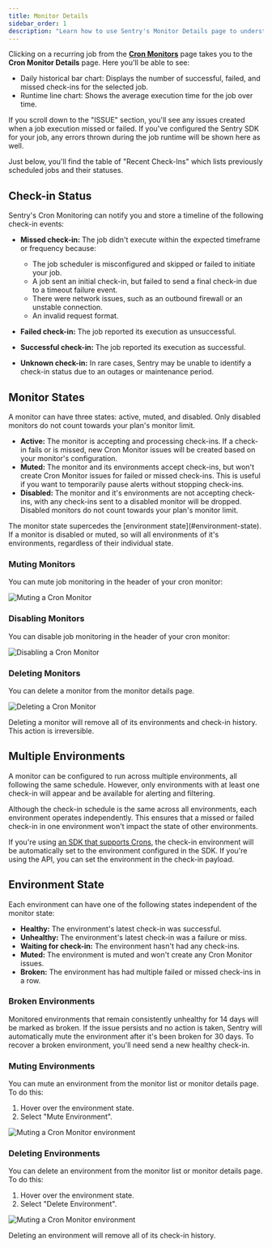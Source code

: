 ```yaml
---
title: Monitor Details
sidebar_order: 1
description: "Learn how to use Sentry's Monitor Details page to understand your recurring job's overall health."
---
```


Clicking on a recurring job from the [**Cron Monitors**](https://sentry.io/orgredirect/organizations/:orgslug/crons/) page takes you to the **Cron Monitor Details** page. Here you'll be able to see:
- Daily historical bar chart: Displays the number of successful, failed, and missed check-ins for the selected job.
- Runtime line chart: Shows the average execution time for the job over time.

If you scroll down to the "ISSUE" section, you'll see any issues created when a job execution missed or failed. If you've configured the Sentry SDK for your job, any errors thrown during the job runtime will be shown here as well.

Just below, you'll find the table of "Recent Check-Ins" which lists previously scheduled jobs and their statuses.

<Arcade src="https://demo.arcade.software/7XmPfL0l2pp6KmBUXwMc?embed" />

## Check-in Status

Sentry's Cron Monitoring can notify you and store a timeline of the following check-in events:

- **Missed check-in:** The job didn't execute within the expected timeframe or frequency because:
  - The job scheduler is misconfigured and skipped or failed to initiate your job.
  -  A job sent an initial check-in, but failed to send a final check-in due to a timeout failure event.
  - There were network issues, such as an outbound firewall or an unstable connection.
  - An invalid request format.
  
- **Failed check-in:** The job reported its execution as unsuccessful.
- **Successful check-in:** The job reported its execution as successful.
- **Unknown check-in:** In rare cases, Sentry may be unable to identify a check-in status due to an outages or maintenance period.


## Monitor States

A monitor can have three states: active, muted, and disabled. Only disabled monitors do not count towards your plan's monitor limit.

- **Active:** The monitor is accepting and processing check-ins. If a check-in fails or is missed, new Cron Monitor issues will be created based on your monitor's configuration.
- **Muted:** The monitor and its environments accept check-ins, but won't create Cron Monitor issues for failed or missed check-ins. This is useful if you want to temporarily pause alerts without stopping check-ins.
- **Disabled:** The monitor and it's environments are not accepting check-ins, with any check-ins sent to a disabled monitor will be dropped. Disabled monitors do not count towards your plan's monitor limit.

<Alert level="info" title="Note">
  The monitor state supercedes the [environment state](#environment-state). If a
  monitor is disabled or muted, so will all environments of it's environments,
  regardless of their individual state.
</Alert>

### Muting Monitors

You can mute job monitoring in the header of your cron monitor:

![Muting a Cron Monitor](./img/muting-monitor.png)

### Disabling Monitors

You can disable job monitoring in the header of your cron monitor:

![Disabling a Cron Monitor](./img/disabling-monitor.png)

### Deleting Monitors

You can delete a monitor from the monitor details page.

![Deleting a Cron Monitor](./img/deleting-monitor.png)

<Alert level="danger" title="Caution">
  Deleting a monitor will remove all of its environments and check-in history.
  This action is irreversible.
</Alert>

## Multiple Environments

A monitor can be configured to run across multiple environments, all following the same schedule. However, only environments with at least one check-in will appear and be available for alerting and filtering.

Although the check-in schedule is the same across all environments, each environment operates independently. This ensures that a missed or failed check-in in one environment won't impact the state of other environments.

If you're using [an SDK that supports Crons](/product/crons/getting-started/), the check-in environment will be automatically set to the environment configured in the SDK. If you're using the API, you can set the environment in the check-in payload.

## Environment State

Each environment can have one of the following states independent of the monitor state:

- **Healthy:** The environment's latest check-in was successful.
- **Unhealthy:** The environment's latest check-in was a failure or miss.
- **Waiting for check-in:** The environment hasn't had any check-ins.
- **Muted:** The environment is muted and won't create any Cron Monitor issues.
- **Broken:** The environment has had multiple failed or missed check-ins in a row.

### Broken Environments

Monitored environments that remain consistently unhealthy for 14 days will be marked as broken. If the issue persists and no action is taken, Sentry will automatically mute the environment after it's been broken for 30 days. To recover a broken environment, you'll need send a new healthy check-in.

### Muting Environments

You can mute an environment from the monitor list or monitor details page. To do this:

1. Hover over the environment state.
2. Select "Mute Environment".

![Muting a Cron Monitor environment](./img/muting-environment.png)

### Deleting Environments

You can delete an environment from the monitor list or monitor details page. To do this:

1. Hover over the environment state.
2. Select "Delete Environment".

![Muting a Cron Monitor environment](./img/deleting-environment.png)

<Alert level="danger" title="Caution">
  Deleting an environment will remove all of its check-in history.
</Alert>

